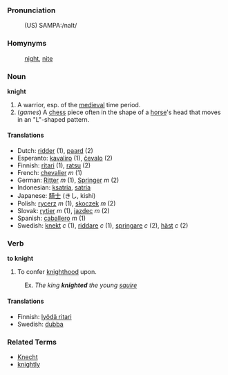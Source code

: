 ===Pronunciation===
:(US) SAMPA:/naIt/

===Homynyms===
:[[night]], [[nite]]

===Noun===
'''knight'''
# A warrior, esp. of the [[medieval]] time period.
# (<i>games</i>) A [[chess]] piece often in the shape of a [[horse]]'s head that moves in an "L"-shaped pattern.

====Translations====
*Dutch: [[ridder]] (1), [[paard]] (2)
*Esperanto: [[kavaliro]] (1), [[ĉevalo]] (2)
*Finnish: [[ritari]] (1), [[ratsu]] (2)
*French: [[chevalier]] ''m'' (1)
*German: [[Ritter]] ''m'' (1), [[Springer]] ''m'' (2)
*Indonesian: [[ksatria]], [[satria]]
*Japanese: [[騎士]] (きし, kishi)
*Polish: [[rycerz]] ''m'' (1), [[skoczek]] ''m'' (2)
*Slovak: [[rytier]] ''m'' (1), [[jazdec]] ''m'' (2)
*Spanish: [[caballero]] ''m'' (1)
*Swedish: [[knekt]] ''c'' (1), [[riddare]] ''c'' (1), [[springare]] ''c'' (2), [[häst]] ''c'' (2)

===Verb===
'''to knight'''
# To confer [[knighthood]] upon.
:Ex. <i>The king <b>knighted</b> the young [[squire]]</i>

====Translations====
*Finnish: [[lyödä ritari]]
*Swedish: [[dubba]]

===Related Terms===

*[[Knecht]]
*[[knightly]]